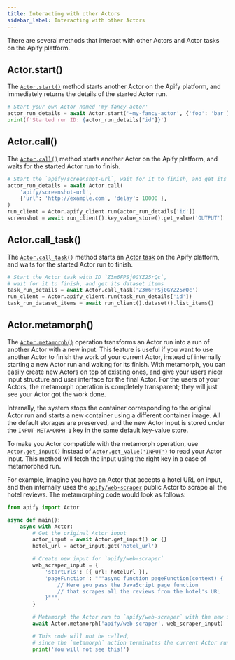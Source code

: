 ```yaml
---
title: Interacting with other Actors
sidebar_label: Interacting with other Actors
---
```


There are several methods that interact with other Actors and Actor tasks on the Apify platform.

## Actor.start()

The [`Actor.start()`](../../reference/class/Actor#start) method starts another Actor on the Apify platform,
and immediately returns the details of the started Actor run.

```python
# Start your own Actor named 'my-fancy-actor'
actor_run_details = await Actor.start('~my-fancy-actor', {'foo': 'bar'})
print(f'Started run ID: {actor_run_details["id"]}')
```

## Actor.call()

The [`Actor.call()`](../../reference/class/Actor#call) method starts another Actor on the Apify platform,
and waits for the started Actor run to finish.

```python
# Start the `apify/screenshot-url`, wait for it to finish, and get its output
actor_run_details = await Actor.call(
    'apify/screenshot-url',
    {'url': 'http://example.com', 'delay': 10000 },
)
run_client = Actor.apify_client.run(actor_run_details['id'])
screenshot = await run_client().key_value_store().get_value('OUTPUT')
```

## Actor.call_task()

The [`Actor.call_task()`](../../reference/class/Actor#call_task) method
starts an [Actor task](https://docs.apify.com/platform/actors/tasks) on the Apify platform,
and waits for the started Actor run to finish.

```python
# Start the Actor task with ID `Z3m6FPSj0GYZ25rQc`,
# wait for it to finish, and get its dataset items
task_run_details = await Actor.call_task('Z3m6FPSj0GYZ25rQc')
run_client = Actor.apify_client.run(task_run_details['id'])
task_run_dataset_items = await run_client().dataset().list_items()
```

## Actor.metamorph()

The [`Actor.metamorph()`](../../reference/class/Actor#metamorph) operation transforms an Actor run into a run of another Actor with a new input.
This feature is useful if you want to use another Actor to finish the work of your current Actor,
instead of internally starting a new Actor run and waiting for its finish.
With metamorph, you can easily create new Actors on top of existing ones,
and give your users nicer input structure and user interface for the final Actor.
For the users of your Actors, the metamorph operation is completely transparent;
they will just see your Actor got the work done.

Internally, the system stops the container corresponding to the original Actor run
and starts a new container using a different container image.
All the default storages are preserved,
and the new Actor input is stored under the `INPUT-METAMORPH-1` key in the same default key-value store.

To make you Actor compatible with the metamorph operation,
use [`Actor.get_input()`](../../reference/class/Actor#get_input)
instead of [`Actor.get_value('INPUT')`](../../reference/class/Actor#get_value) to read your Actor input.
This method will fetch the input using the right key in a case of metamorphed run.

For example, imagine you have an Actor that accepts a hotel URL on input,
and then internally uses the [`apify/web-scraper`](https://apify.com/apify/web-scraper) public Actor to scrape all the hotel reviews.
The metamorphing code would look as follows:

```python title="src/main.py"
from apify import Actor

async def main():
    async with Actor:
        # Get the original Actor input
        actor_input = await Actor.get_input() or {}
        hotel_url = actor_input.get('hotel_url')

        # Create new input for `apify/web-scraper`
        web_scraper_input = {
            'startUrls': [{ url: hotelUrl }],
            'pageFunction': """async function pageFunction(context) {
                // Here you pass the JavaScript page function
                // that scrapes all the reviews from the hotel's URL
            }""",
        }

        # Metamorph the Actor run to `apify/web-scraper` with the new input
        await Actor.metamorph('apify/web-scraper', web_scraper_input)

        # This code will not be called,
        # since the `metamorph` action terminates the current Actor run container
        print('You will not see this!')
```
